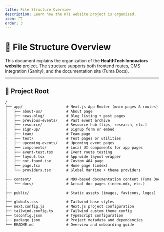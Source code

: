 ```yaml
---
title: File Structure Overview
description: Learn how the HTI website project is organized.
icon: 🗂️
order: 3
---
```


# 📁 File Structure Overview

This document explains the organization of the **HealthTech Innovators website** project. The structure supports both frontend routes, CMS integration (Sanity), and the documentation site (Fuma Docs).

---

## 🧭 Project Root

```txt
/
├── app/                    # Next.js App Router (main pages & routes)
│   ├── about-us/           # About page
│   ├── news-blog/          # Blog listing + post pages
│   ├── previous-events/    # Past event archive
│   ├── resource/           # Resource hub (tips, research, etc.)
│   ├── sign-up/            # Signup form or embed
│   ├── team/               # Team page
│   ├── test/               # Test pages or utilities
│   ├── upcoming-events/    # Upcoming event pages
│   ├── components/         # Local UI components for app pages
│   ├── event-test.tsx      # Event route testing
│   ├── layout.tsx          # App-wide layout wrapper
│   ├── not-found.tsx       # Custom 404 page
│   ├── page.tsx            # Home page (index)
│   └── providers.tsx       # Global Mantine + theme providers
│
├── content/                # MDX-based documentation content (Fuma Docs)
│   └── docs/               # Actual doc pages (index.mdx, etc.)
│
├── public/                 # Static assets (images, favicons, logos)
│
├── globals.css             # Tailwind base styles
├── next.config.js          # Next.js project configuration
├── tailwind.config.ts      # Tailwind custom theme config
├── tsconfig.json           # TypeScript configuration
├── package.json            # Project metadata and dependencies
└── README.md               # Overview and onboarding guide
